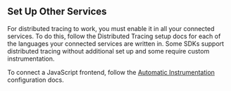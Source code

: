 ## Set Up Other Services

For distributed tracing to work, you must enable it in all your connected services. To do this, follow the Distributed Tracing setup docs for each of the languages your connected services are written in. Some SDKs support distributed tracing without additional set up and some require custom instrumentation.

To connect a JavaScript frontend, follow the [Automatic Instrumentation](/platforms/javascript/distributed-tracing/instrumentation/automatic-instrumentation/) configuration docs.

